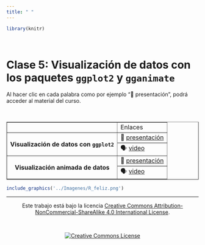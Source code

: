 ```yaml
---
title: " "
---
```


```r

library(knitr)
```

<br>

# Clase 5: Visualización de datos con los paquetes `ggplot2` y `gganimate`

Al hacer clic en cada palabra como por ejemplo "&#128064; presentación", podrá acceder al material del curso.

<br>

<div class = "row">

<div class = "col-md-6">

<table border="1">
<tr>
 <th></th>
 <td>Enlaces</td>
</tr>

<tr>
 <th rowspan="2">Visualización de datos con `ggplot2`</th>
 <td>&#128064; [presentación](https://leo4luffy.github.io/Dapositivas_R_amigable/clase_5a#1)</td>
</tr>
<tr>
 <td>&#128483; [video]()</td>
 <tr>
</tr>
 <th rowspan="2">Visualización animada de datos</th>
 <td>&#128064; [presentación](https://leo4luffy.github.io/Dapositivas_R_amigable/clase_5b#1)</td>
</tr>
<tr>
 <td>&#128483; [video]()</td>
</tr>

</table>

</div>

<div class = "col-md-6">

```r

include_graphics('../Imagenes/R_feliz.png')
```

</div>

</div>

<hr>

<section style="text-align: center;">Este trabajo está bajo la licencia <a rel="license" href="http://creativecommons.org/licenses/by-nc-sa/4.0/">Creative Commons Attribution-NonCommercial-ShareAlike 4.0 International License</a>.</section>

<br>

<section style="text-align: center;"><a rel="license" href="http://creativecommons.org/licenses/by-nc-sa/4.0/"><img alt="Creative Commons License" style="border-width:0" src="https://i.creativecommons.org/l/by-nc-sa/4.0/88x31.png" /></a><br/></section>

